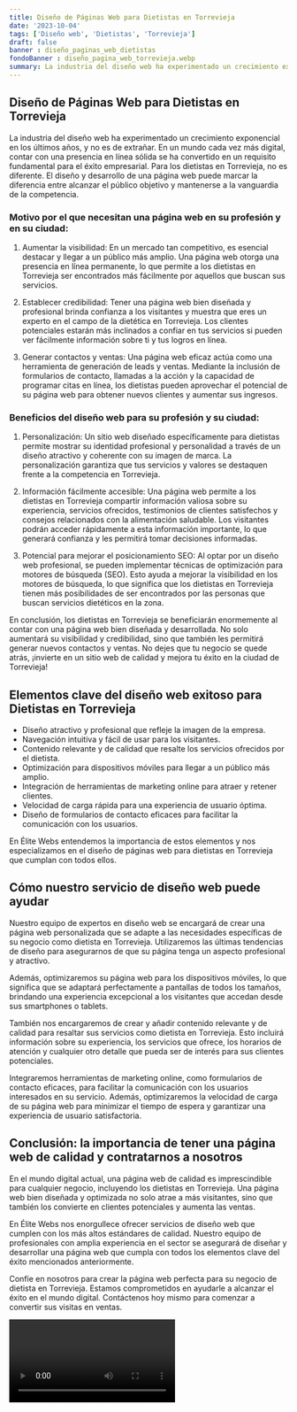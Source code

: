 ```yaml
---
title: Diseño de Páginas Web para Dietistas en Torrevieja
date: '2023-10-04'
tags: ['Diseño web', 'Dietistas', 'Torrevieja']
draft: false
banner : diseño_paginas_web_dietistas
fondoBanner : diseño_pagina_web_torrevieja.webp
summary: La industria del diseño web ha experimentado un crecimiento exponencial en los últimos años, y no es de extrañar. En un mundo cada vez más digital, contar con una presencia en línea sólida se ha convertido en un requisito fundamental para el éxito empresarial. Para los dietistas en Torrevieja, no es diferente. El diseño y desarrollo de una página web puede marcar la diferencia entre alcanzar el público objetivo y mantenerse a la vanguardia de la competencia.
---
```


## Diseño de Páginas Web para Dietistas en Torrevieja

La industria del diseño web ha experimentado un crecimiento exponencial en los últimos años, y no es de extrañar. En un mundo cada vez más digital, contar con una presencia en línea sólida se ha convertido en un requisito fundamental para el éxito empresarial. Para los dietistas en Torrevieja, no es diferente. El diseño y desarrollo de una página web puede marcar la diferencia entre alcanzar el público objetivo y mantenerse a la vanguardia de la competencia.

### Motivo por el que necesitan una página web en su profesión y en su ciudad:

1. Aumentar la visibilidad: En un mercado tan competitivo, es esencial destacar y llegar a un público más amplio. Una página web otorga una presencia en línea permanente, lo que permite a los dietistas en Torrevieja ser encontrados más fácilmente por aquellos que buscan sus servicios.

2. Establecer credibilidad: Tener una página web bien diseñada y profesional brinda confianza a los visitantes y muestra que eres un experto en el campo de la dietética en Torrevieja. Los clientes potenciales estarán más inclinados a confiar en tus servicios si pueden ver fácilmente información sobre ti y tus logros en línea.

3. Generar contactos y ventas: Una página web eficaz actúa como una herramienta de generación de leads y ventas. Mediante la inclusión de formularios de contacto, llamadas a la acción y la capacidad de programar citas en línea, los dietistas pueden aprovechar el potencial de su página web para obtener nuevos clientes y aumentar sus ingresos.

### Beneficios del diseño web para su profesión y su ciudad:

1. Personalización: Un sitio web diseñado específicamente para dietistas permite mostrar su identidad profesional y personalidad a través de un diseño atractivo y coherente con su imagen de marca. La personalización garantiza que tus servicios y valores se destaquen frente a la competencia en Torrevieja.

2. Información fácilmente accesible: Una página web permite a los dietistas en Torrevieja compartir información valiosa sobre su experiencia, servicios ofrecidos, testimonios de clientes satisfechos y consejos relacionados con la alimentación saludable. Los visitantes podrán acceder rápidamente a esta información importante, lo que generará confianza y les permitirá tomar decisiones informadas.

3. Potencial para mejorar el posicionamiento SEO: Al optar por un diseño web profesional, se pueden implementar técnicas de optimización para motores de búsqueda (SEO). Esto ayuda a mejorar la visibilidad en los motores de búsqueda, lo que significa que los dietistas en Torrevieja tienen más posibilidades de ser encontrados por las personas que buscan servicios dietéticos en la zona.

En conclusión, los dietistas en Torrevieja se beneficiarán enormemente al contar con una página web bien diseñada y desarrollada. No solo aumentará su visibilidad y credibilidad, sino que también les permitirá generar nuevos contactos y ventas. No dejes que tu negocio se quede atrás, ¡invierte en un sitio web de calidad y mejora tu éxito en la ciudad de Torrevieja!

<GifSeo />

<Cta />

## Elementos clave del diseño web exitoso para Dietistas en Torrevieja

- Diseño atractivo y profesional que refleje la imagen de la empresa.
- Navegación intuitiva y fácil de usar para los visitantes.
- Contenido relevante y de calidad que resalte los servicios ofrecidos por el dietista.
- Optimización para dispositivos móviles para llegar a un público más amplio.
- Integración de herramientas de marketing online para atraer y retener clientes.
- Velocidad de carga rápida para una experiencia de usuario óptima.
- Diseño de formularios de contacto eficaces para facilitar la comunicación con los usuarios.

En Élite Webs entendemos la importancia de estos elementos y nos especializamos en el diseño de páginas web para dietistas en Torrevieja que cumplan con todos ellos.

## Cómo nuestro servicio de diseño web puede ayudar

Nuestro equipo de expertos en diseño web se encargará de crear una página web personalizada que se adapte a las necesidades específicas de su negocio como dietista en Torrevieja. Utilizaremos las últimas tendencias de diseño para asegurarnos de que su página tenga un aspecto profesional y atractivo.

Además, optimizaremos su página web para los dispositivos móviles, lo que significa que se adaptará perfectamente a pantallas de todos los tamaños, brindando una experiencia excepcional a los visitantes que accedan desde sus smartphones o tablets.

También nos encargaremos de crear y añadir contenido relevante y de calidad para resaltar sus servicios como dietista en Torrevieja. Esto incluirá información sobre su experiencia, los servicios que ofrece, los horarios de atención y cualquier otro detalle que pueda ser de interés para sus clientes potenciales.

Integraremos herramientas de marketing online, como formularios de contacto eficaces, para facilitar la comunicación con los usuarios interesados en su servicio. Además, optimizaremos la velocidad de carga de su página web para minimizar el tiempo de espera y garantizar una experiencia de usuario satisfactoria.

## Conclusión: la importancia de tener una página web de calidad y contratarnos a nosotros

En el mundo digital actual, una página web de calidad es imprescindible para cualquier negocio, incluyendo los dietistas en Torrevieja. Una página web bien diseñada y optimizada no solo atrae a más visitantes, sino que también los convierte en clientes potenciales y aumenta las ventas.

En Élite Webs nos enorgullece ofrecer servicios de diseño web que cumplen con los más altos estándares de calidad. Nuestro equipo de profesionales con amplia experiencia en el sector se asegurará de diseñar y desarrollar una página web que cumpla con todos los elementos clave del éxito mencionados anteriormente.

Confíe en nosotros para crear la página web perfecta para su negocio de dietista en Torrevieja. Estamos comprometidos en ayudarle a alcanzar el éxito en el mundo digital. Contáctenos hoy mismo para comenzar a convertir sus visitas en ventas.

<Video />

<CtaBot job='Dietistas' city='Torrevieja'/>

<Gmaps query='Torrevieja+españa+maps' />
